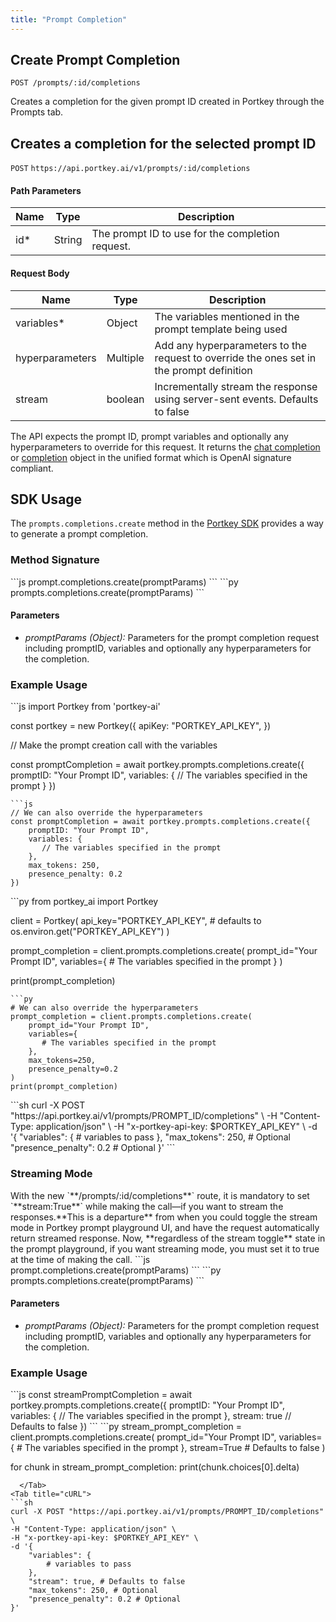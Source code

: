 ```yaml
---
title: "Prompt Completion"
---
```


## Create Prompt Completion

`POST /prompts/:id/completions`

Creates a completion for the given prompt ID created in Portkey through the Prompts tab.

## Creates a completion for the selected prompt ID

`POST` `https://api.portkey.ai/v1/prompts/:id/completions`

#### Path Parameters

| Name | Type   | Description                                      |
| ---- | ------ | ------------------------------------------------ |
| id\* | String | The prompt ID to use for the completion request. |

#### Request Body

| Name            | Type     | Description                                                                              |
| --------------- | -------- | ---------------------------------------------------------------------------------------- |
| variables\*     | Object   | The variables mentioned in the prompt template being used                                |
| hyperparameters | Multiple | Add any hyperparameters to the request to override the ones set in the prompt definition |
| stream          | boolean  | Incrementally stream the response using server-sent events. Defaults to false            |


<Tab title="200: OK"/>

The API expects the prompt ID, prompt variables and optionally any hyperparameters to override for this request. It returns the [chat completion](/provider-endpoints/chat) or [completion](/provider-endpoints/completions) object in the unified format which is OpenAI signature compliant.

## SDK Usage

The `prompts.completions.create` method in the [Portkey SDK](/api-reference/portkey-sdk-client) provides a way to generate a prompt completion.

### Method Signature

<Tabs>
  <Tab title="NodeJS">
```js
prompt.completions.create(promptParams)
```
  </Tab>
  <Tab title="Python">
```py
prompts.completions.create(promptParams)
```
</Tab>
</Tabs>

#### Parameters

* _promptParams (Object):_ Parameters for the prompt completion request including promptID, variables and optionally any hyperparameters for the completion.

### Example Usage

<Tabs>
  <Tab title="NodeJS">
```js
import Portkey from 'portkey-ai'

const portkey = new Portkey({
    apiKey: "PORTKEY_API_KEY",
})

// Make the prompt creation call with the variables

const promptCompletion = await portkey.prompts.completions.create({
    promptID: "Your Prompt ID",
    variables: {
       // The variables specified in the prompt
    }
})
```
```js
// We can also override the hyperparameters
const promptCompletion = await portkey.prompts.completions.create({
    promptID: "Your Prompt ID",
    variables: {
       // The variables specified in the prompt
    },
    max_tokens: 250,
    presence_penalty: 0.2
})
```
  </Tab>
  <Tab title="Python">
```py
from portkey_ai import Portkey

client = Portkey(
    api_key="PORTKEY_API_KEY",  # defaults to os.environ.get("PORTKEY_API_KEY")
)

prompt_completion = client.prompts.completions.create(
    prompt_id="Your Prompt ID",
    variables={
       # The variables specified in the prompt
    }
)

print(prompt_completion)
```
```py
# We can also override the hyperparameters
prompt_completion = client.prompts.completions.create(
    prompt_id="Your Prompt ID",
    variables={
       # The variables specified in the prompt
    },
    max_tokens=250,
    presence_penalty=0.2
)
print(prompt_completion)
```
  </Tab>
<Tab title="cURL">
```sh
curl -X POST "https://api.portkey.ai/v1/prompts/PROMPT_ID/completions" \
-H "Content-Type: application/json" \
-H "x-portkey-api-key: $PORTKEY_API_KEY" \
-d '{
    "variables": {
        # variables to pass
    },
    "max_tokens": 250, # Optional
    "presence_penalty": 0.2 # Optional
}'
```
  </Tab>
</Tabs>

### Streaming Mode

<Info>
    With the new `**/prompts/:id/completions**` route, it is mandatory to set `**stream:True**` while making the call—if you want to stream the responses.**This is a departure** from when you could toggle the stream mode in Portkey prompt playground UI, and have the request automatically return streamed response. Now, **regardless of the stream toggle** state in the prompt playground, if you want streaming mode, you must set it to true at the time of making the call.
</Info>


<Tabs>
  <Tab title="NodeJS">
```js
prompt.completions.create(promptParams)
```
  </Tab>
  <Tab title="Python">
```py
prompts.completions.create(promptParams)
```
</Tab>
</Tabs>

#### Parameters

* _promptParams (Object):_ Parameters for the prompt completion request including promptID, variables and optionally any hyperparameters for the completion.

### Example Usage

<Tabs>
  <Tab title="NodeJS">
```js
const streamPromptCompletion = await portkey.prompts.completions.create({
    promptID: "Your Prompt ID",
    variables: {
       // The variables specified in the prompt
    },
    stream: true // Defaults to false
})
```
  </Tab>
  <Tab title="Python">
```py
stream_prompt_completion = client.prompts.completions.create(
    prompt_id="Your Prompt ID",
    variables={
       # The variables specified in the prompt
    },
    stream=True # Defaults to false
)

for chunk in stream_prompt_completion:
        print(chunk.choices[0].delta)
```
  </Tab>
<Tab title="cURL">
```sh
curl -X POST "https://api.portkey.ai/v1/prompts/PROMPT_ID/completions" \
-H "Content-Type: application/json" \
-H "x-portkey-api-key: $PORTKEY_API_KEY" \
-d '{
    "variables": {
        # variables to pass
    },
    "stream": true, # Defaults to false
    "max_tokens": 250, # Optional
    "presence_penalty": 0.2 # Optional
}'
```
  </Tab>
</Tabs>
